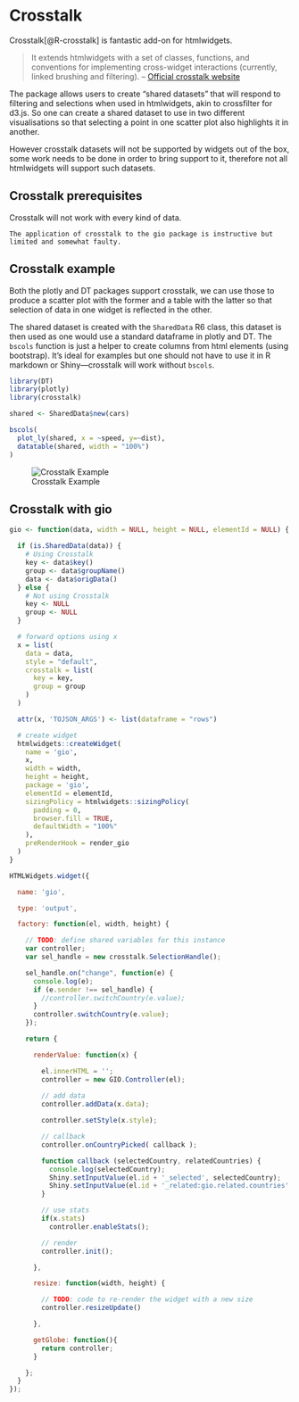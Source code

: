 # Crosstalk

Crosstalk[@R-crosstalk] is fantastic add-on for htmlwidgets.

>  It extends htmlwidgets with a set of classes, functions, and conventions for implementing cross-widget interactions (currently, linked brushing and filtering). -- [Official crosstalk website](https://rstudio.github.io/crosstalk/index.html)

The package allows users to create "shared datasets" that will respond to filtering and selections when used in htmlwidgets, akin to crossfilter for d3.js. So one can create a shared dataset to use in two different visualisations so that selecting a point in one scatter plot also highlights it in another.

However crosstalk datasets will not be supported by widgets out of the box, some work needs to be done in order to bring support to it, therefore not all htmlwidgets will support such datasets.

## Crosstalk prerequisites

Crosstalk will not work with every kind of data.

```block
The application of crosstalk to the gio package is instructive but limited and somewhat faulty.
```

## Crosstalk example

Both the plotly and DT packages support crosstalk, we can use those to produce a scatter plot with the former and a table with the latter so that selection of data in one widget is reflected in the other.

The shared dataset is created with the `SharedData` R6 class, this dataset is then used as one would use a standard dataframe in plotly and DT. The `bscols` function is just a helper to create columns from html elements (using bootstrap). It's ideal for examples but one should not have to use it in R markdown or Shiny---crosstalk will work without `bscols`.

```r
library(DT)
library(plotly)
library(crosstalk)

shared <- SharedData$new(cars)

bscols(
  plot_ly(shared, x = ~speed, y=~dist),
  datatable(shared, width = "100%")
)
```

![Crosstalk Example](images/crosstalk.png)

## Crosstalk with gio

```r
gio <- function(data, width = NULL, height = NULL, elementId = NULL) {

  if (is.SharedData(data)) {
    # Using Crosstalk
    key <- data$key()
    group <- data$groupName()
    data <- data$origData()
  } else {
    # Not using Crosstalk
    key <- NULL
    group <- NULL
  }

  # forward options using x
  x = list(
    data = data,
    style = "default",
    crosstalk = list(
      key = key,
      group = group
    )
  )

  attr(x, 'TOJSON_ARGS') <- list(dataframe = "rows")

  # create widget
  htmlwidgets::createWidget(
    name = 'gio',
    x,
    width = width,
    height = height,
    package = 'gio',
    elementId = elementId,
    sizingPolicy = htmlwidgets::sizingPolicy(
      padding = 0,
      browser.fill = TRUE,
      defaultWidth = "100%"
    ),
    preRenderHook = render_gio
  )
}
```

```js
HTMLWidgets.widget({

  name: 'gio',

  type: 'output',

  factory: function(el, width, height) {

    // TODO: define shared variables for this instance
    var controller;
    var sel_handle = new crosstalk.SelectionHandle();

    sel_handle.on("change", function(e) {
      console.log(e);
      if (e.sender !== sel_handle) {
        //controller.switchCountry(e.value);
      }
      controller.switchCountry(e.value);
    });

    return {

      renderValue: function(x) {

        el.innerHTML = '';
        controller = new GIO.Controller(el);
        
        // add data
        controller.addData(x.data);

        controller.setStyle(x.style);

        // callback
        controller.onCountryPicked( callback );

        function callback (selectedCountry, relatedCountries) {
          console.log(selectedCountry);
          Shiny.setInputValue(el.id + '_selected', selectedCountry);
          Shiny.setInputValue(el.id + '_related:gio.related.countries', relatedCountries);
        }

        // use stats
        if(x.stats)
          controller.enableStats();

        // render
        controller.init();

      },

      resize: function(width, height) {

        // TODO: code to re-render the widget with a new size
        controller.resizeUpdate()

      },

      getGlobe: function(){
        return controller;
      }

    };
  }
});
```
